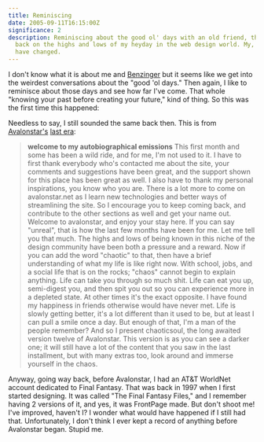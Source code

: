 ```yaml
---
title: Reminiscing
date: 2005-09-11T16:15:00Z
significance: 2
description: Reminiscing about the good ol' days with an old friend, thinking
  back on the highs and lows of my heyday in the web design world. My, how times
  have changed.
---
```


I don't know what it is about me and [Benzinger][1] but it seems like we get into the weirdest conversations about the "good 'ol days." Then again, I like to reminisce about those days and see how far I've come. That whole "knowing your past before creating your future," kind of thing. So this was the first time this happened:

<dialog>
  <dt>Brian</dt>
  <dd>do you remember anything resembling... xist, xotech, xpired, xposure, xposed, etc back in the day?</dd>
  <dt>Me</dt>
  <dd>Um...</dd>
  <dt>Brian</dt>
  <dd>like.. a few years back, maybe 4 or 5.</dd>
  <dt>Brian</dt>
  <dd>well, my brother said he remembers you from back then</dd>
  <dt>Brian</dt>
  <dd>he said he linked to you and halovision :)</dd>
  <dt>Me</dt>
  <dd>Halovision. ;_; I miss that site, we were like brothers back then.</dd>
  <dt>Brian</dt>
  <dd>Christopher Dang =/ yeah, miss em</dd>
  <dt>Me</dt>
  <dd>He only doodles on his LiveJournal now.</dd>
  <dt>Brian</dt>
  <dd>really? guh</dd>
  <dt>Me</dt>
  <dd>But I do remember a site with "x"</dd>
  <dt>Me</dt>
  <dd>xhibit5. That was the site I believe.</dd>
  <dt>Brian</dt>
  <dd>yeah, my brother told me that you and him were the best of the best in the design world then</dd>
  <dt>Me</dt>
  <dd>That was my last "high" I guess you could say.</dd>
  <dt>Me</dt>
  <dd>I mean after Chris left, I lost a source of motivation and Avalonstar died soon after that.</dd>
  <dt>Brian</dt>
  <dd>
    =/ yeah, my brother found out about you again after I told him about Avalonstar.. and he was like, "HES BACK!?!"
    LIke that, somewhat
  </dd>
  <dt>Me</dt>
  <dd>Hahaha.</dd>
  <dt>Brian</dt>
  <dd>famous</dd>
</dialog>

Needless to say, I still sounded the same back then. This is from [Avalonstar's][2] [last era][3]:

> **welcome to my autobiographical emissions**
> This first month and some has been a wild ride, and for me, I'm not used to it. I have to first thank everybody who's contacted me about the site, your comments and suggestions have been great, and the support shown for this place has been great as well. I also have to thank my personal inspirations, you know who you are. There is a lot more to come on avalonstar.net as I learn new technologies and better ways of streamlining the site. So I encourage you to keep coming back, and contribute to the other sections as well and get your name out.
> Welcome to avalonstar, and enjoy your stay here.
> If you can say "unreal", that is how the last few months have been for me. Let me tell you that much. The highs and lows of being known in this niche of the design community have been both a pressure and a reward.
> Now if you can add the word "chaotic" to that, then have a brief understanding of what my life is like right now. With school, jobs, and a social life that is on the rocks; "chaos" cannot begin to explain anything.
> Life can take you through so much shit. Life can eat you up, semi-digest you, and then spit you out so you can experience more in a depleted state. At other times it's the exact opposite. I have found my happiness in friends otherwise would have never met. Life is slowly getting better, it's a lot different than it used to be, but at least I can pull a smile once a day.
> But enough of that, I'm a man of the people remember? And so I present chaoticsoul, the long awaited version twelve of Avalonstar. This version is as you can see a darker one; it will still have a lot of the content that you saw in the last installment, but with many extras too, look around and immerse yourself in the chaos.

Anyway, going way back, before Avalonstar, I had an AT&T WorldNet account dedicated to Final Fantasy. That was back in 1997 when I first started designing. It was called "The Final Fantasy Files," and I remember having 2 versions of it, and yes, it was FrontPage made. But don't shoot me! I've improved, haven't I? I wonder what would have happened if I still had that. Unfortunately, I don't think I ever kept a record of anything before Avalonstar began. Stupid me.

[1]: http://solutionwatch.com/
[2]: http://web.archive.org/web/20020917125136/avalonstar.net/index2.php?l=home
[3]: http://web.archive.org/web/20021114132316/www.avalonstar.net/indexmain.php
